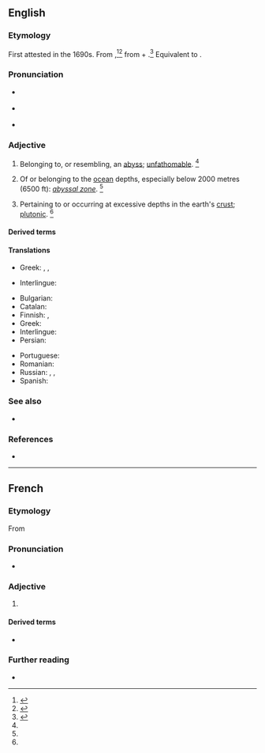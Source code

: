 ==English==

===Etymology===
First attested in the 1690s. From {{etyl|ML.|en}} {{m|la|abyssalis}},<ref name=SOED>{{R:SOED5|page=11}}</ref><ref name=RHD>{{R:RHCD|page=7}}</ref> from {{m|la|abyssus||abyss}} + {{m|la|-alis||-al}}.<ref name=WI3>{{R:MW3 1976|page=9}}</ref> Equivalent to {{suffix|en|abyss|al}}.

===Pronunciation===
* {{a|RP}} {{IPA|en|/əˈbɪs.l̩/}}
* {{a|US}} {{IPA|en|/əˈbɪs.l̩/}}
* {{rhymes|en|ɪsəl}}

===Adjective===
{{en-adj|-}}

# {{lb|en|archaic}} Belonging to, or resembling, an [[abyss]]; [[unfathomable]]. {{defdate|First attested in the mid 17<sup>th</sup> century.}}<ref name=SOED/>
# {{lb|en|geography}} Of or belonging to the [[ocean]] depths, especially below 2000 metres (6500 ft): ''[[abyssal zone]]''. {{defdate|First attested in the mid 19<sup>th</sup> century.}}<ref name=SOED/>
# {{lb|en|geology}} Pertaining to or occurring at excessive depths in the earth's [[crust]]; [[plutonic]]. {{defdate|First attested in the late 19<sup>th</sup> century.}}<ref name=SOED/>

====Derived terms====
{{der3|en|abyssal fish|abyssal plain|abyssalbenthic|abyssalpelagic|abyssal rock|abyssal zone|abyssally|hypabyssal|hyperabyssal|hypoabyssal}}

====Translations====
{{trans-top|belonging to, or resembling, an abyss; unfathomable}}
* Greek: {{t+|el|αβυσσαλέος|m|sc=Grek}}, {{t|el|απειροβαθής|m|sc=Grek}}, {{t+|el|απύθμενος|m|sc=Grek}}
{{trans-mid}}
* Interlingue: {{t|ie|abissal}}
{{trans-bottom}}

{{trans-top|belonging to the ocean depths}}
* Bulgarian: {{t|bg|дълбоководен}}
* Catalan: {{t|ca|abissal}}
* Finnish: {{t+|fi|abyssinen}}, {{t+|fi|abyssaalinen}}
* Greek: {{t|el|αβυσσαίος|m}}
* Interlingue: {{t|ie|abissal}}
* Persian: {{t+|fa|مغاکی|tr=mağâki|sc=fa-Arab}}
{{trans-mid}}
* Portuguese: {{t+|pt|abissal}}
* Romanian: {{t+|ro|abisal}}
* Russian: {{t+|ru|абисса́льный}}, {{t+|ru|глуби́нный}}, {{t+|ru|глубоково́дный}}
* Spanish: {{t+|es|abisal}}
{{trans-bottom}}

===See also===
* {{l|en|byssal}}

===References===
<references/>
* {{R:Webster 1913}}

----

==French==

===Etymology===
From {{der|fr|LL.|abyssalis}}

===Pronunciation===
* {{fr-IPA}}

===Adjective===
{{fr-adj}}<!--

-->

# {{l|en|abyssal}}

====Derived terms====
* {{l|fr|plaine abyssale}}

===Further reading===
* {{R:TLFi}}